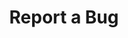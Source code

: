 ---
title: "Report a Bug"
description: "Learn how to report any issues or bugs you encounter while using Linkvite. This guide provides step-by-step instructions to help us improve the platform."
---